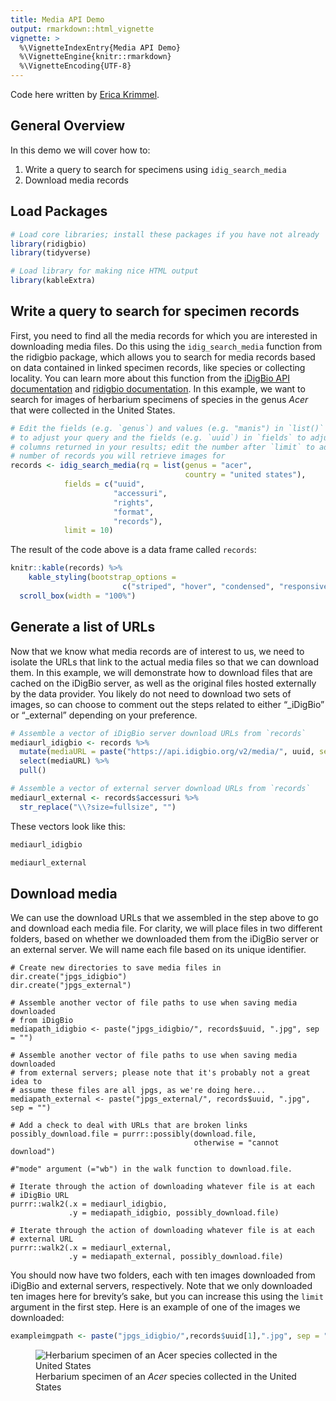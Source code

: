 ```yaml
---
title: Media API Demo
output: rmarkdown::html_vignette
vignette: >
  %\VignetteIndexEntry{Media API Demo}
  %\VignetteEngine{knitr::rmarkdown}
  %\VignetteEncoding{UTF-8}
---
```



Code here written by [Erica Krimmel](https://orcid.org/0000-0003-3192-0080).

## General Overview  

In this demo we will cover how to:

1. Write a query to search for specimens using `idig_search_media`
2. Download media records


## Load Packages

```r
# Load core libraries; install these packages if you have not already
library(ridigbio)
library(tidyverse)

# Load library for making nice HTML output
library(kableExtra)
```

## Write a query to search for specimen records

First, you need to find all the media records for which you are interested in downloading media files. Do this using the `idig_search_media` function from the ridigbio package, which allows you to search for media records based on data contained in linked specimen records, like species or collecting locality. You can learn more about this function from the [iDigBio API documentation](https://github.com/iDigBio/idigbio-search-api/wiki) and [ridigbio documentation](https://cran.r-project.org/web/packages/ridigbio/ridigbio.pdf). In this example, we want to search for images of herbarium specimens of species in the genus _Acer_ that were collected in the United States.

```r
# Edit the fields (e.g. `genus`) and values (e.g. "manis") in `list()` 
# to adjust your query and the fields (e.g. `uuid`) in `fields` to adjust the
# columns returned in your results; edit the number after `limit` to adjust the
# number of records you will retrieve images for
records <- idig_search_media(rq = list(genus = "acer",
                                       country = "united states"), 
            fields = c("uuid",
                       "accessuri",
                       "rights",
                       "format",
                       "records"),
            limit = 10)
```

The result of the code above is a data frame called `records`:

```r
knitr::kable(records) %>% 
    kable_styling(bootstrap_options = 
                         c("striped", "hover", "condensed", "responsive")) %>% 
  scroll_box(width = "100%")
```

## Generate a list of URLs 

Now that we know what media records are of interest to us, we need to isolate the URLs that link to the actual media files so that we can download them. In this example, we will demonstrate how to download files that are cached on the iDigBio server, as well as the original files hosted externally by the data provider. You likely do not need to download two sets of images, so can choose to comment out the steps related to either "_iDigBio" or "_external" depending on your preference.

``` r
# Assemble a vector of iDigBio server download URLs from `records`
mediaurl_idigbio <- records %>% 
  mutate(mediaURL = paste("https://api.idigbio.org/v2/media/", uuid, sep = "")) %>% 
  select(mediaURL) %>% 
  pull()

# Assemble a vector of external server download URLs from `records`
mediaurl_external <- records$accessuri %>% 
  str_replace("\\?size=fullsize", "")
```

These vectors look like this:

```r
mediaurl_idigbio
```

```r
mediaurl_external
```

## Download media

We can use the download URLs that we assembled in the step above to go and download each media file. For clarity, we will place files in two different folders, based on whether we downloaded them from the iDigBio server or an external server. We will name each file based on its unique identifier.

```undefined
# Create new directories to save media files in
dir.create("jpgs_idigbio")
dir.create("jpgs_external")

# Assemble another vector of file paths to use when saving media downloaded 
# from iDigBio
mediapath_idigbio <- paste("jpgs_idigbio/", records$uuid, ".jpg", sep = "")

# Assemble another vector of file paths to use when saving media downloaded
# from external servers; please note that it's probably not a great idea to
# assume these files are all jpgs, as we're doing here...
mediapath_external <- paste("jpgs_external/", records$uuid, ".jpg", sep = "")

# Add a check to deal with URLs that are broken links
possibly_download.file = purrr::possibly(download.file, 
                                         otherwise = "cannot download")

#"mode" argument (="wb") in the walk function to download.file. 

# Iterate through the action of downloading whatever file is at each
# iDigBio URL
purrr::walk2(.x = mediaurl_idigbio,
             .y = mediapath_idigbio, possibly_download.file)

# Iterate through the action of downloading whatever file is at each
# external URL
purrr::walk2(.x = mediaurl_external,
             .y = mediapath_external, possibly_download.file)
```

You should now have two folders, each with ten images downloaded from iDigBio and external servers, respectively. Note that we only downloaded ten images here for brevity's sake, but you can increase this using the `limit` argument in the first step. Here is an example of one of the images we downloaded:

```r
exampleimgpath <- paste("jpgs_idigbio/",records$uuid[1],".jpg", sep = "")
```

![Herbarium specimen of an _Acer_ species collected in the United States](`r as.character(exampleimgpath)`)

